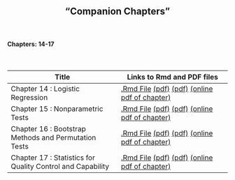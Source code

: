 <h2>
<center>
"Companion Chapters"
</center>
</h2>

</br>
<h4><right>Chapters: 14-17</right></h4>
</br>




Title  | Links to Rmd and PDF files
------------- | -------------
Chapter 14 : Logistic Regression | <a href='chapters/Chapter14.Rmd'>.Rmd File</a> <a href='chapters/Chapter14.pdf'>(pdf)</a> <a href='website/IPS_09_Ch14.pdf'>(pdf)</a> <a href="website/IPS_09_Ch14.pdf">(online pdf of chapter)</a>
Chapter 15 : Nonparametric Tests | <a href='chapters/Chapter15.Rmd'>.Rmd File</a> <a href='chapters/Chapter15.pdf'>(pdf)</a> <a href='website/IPS_09_Ch15.pdf'>(pdf)</a> <a href="website/IPS_09_Ch15.pdf">(online pdf of chapter)</a>
Chapter 16 : Bootstrap Methods and Permutation Tests | <a href='chapters/Chapter16.Rmd'>.Rmd File</a> <a href='chapters/Chapter16.pdf'>(pdf)</a> <a href='website/IPS_09_Ch16.pdf'>(pdf)</a> <a href="website/IPS_09_Ch16.pdf">(online pdf of chapter)</a>
Chapter 17 : Statistics for Quality Control and Capability | <a href='chapters/Chapter17.Rmd'>.Rmd File</a> <a href='chapters/Chapter17.pdf'>(pdf)</a> <a href='website/IPS_09_Ch17.pdf'>(pdf)</a> <a href="website/IPS_09_Ch17.pdf">(online pdf of chapter)</a>
